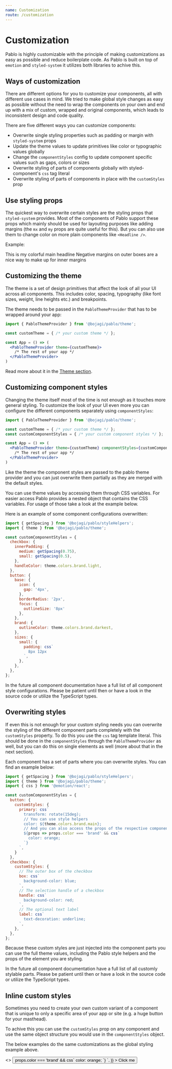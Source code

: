 ```yaml
---
name: Customization
route: /customization
---
```



# Customization

Pablo is highly customizable with the principle of making customizations as easy as possible and 
reduce boilerplate code. As Pablo is built on top of `emotion` and `styled-system` it
utilizes both libraries to achive this.

## Ways of customization

There are different options for you to customize your components, all with different use cases
in mind. We tried to make global style changes as easy as possible without the need to wrap the
components on your own and end up with a mix of custom, wrapped and original components, which leads
to inconsistent design and code quality.

There are five different ways you can customize components:

* Overwrite single styling properties such as padding or margin with `styled-system` props
* Update the theme values to update primitives like color or typographic values globally
* Change the `componentStyles` config to update component specific values such as gaps, colors or sizes
* Overwrite styling of parts of components globally with styled-component's `css` tag literal
* Overwrite styling of parts of components in place with the `customStyles` prop

## Use styling props

The quickest way to overwrite certain styles are the styling props that `styled-system` provides.
Most of the components of Pablo support these props which mainly should be used for layouting purposes
like adding margins (the `mx` and `my` props are quite useful for this). But you can also use
them to change color on more plain components like `<Headline />`. 

Example:

<Playground>
  <Headline mb={9} textColor="brand.main">This is my colorful main headline</Headline>
  <Paragraph>Negative margins on outer boxes are a nice way to make up for inner margins</Paragraph>
  <Box display="flex" mx={-2}>
    <Avatar mx={0.5} src="https://bojagi.io/static/jm-a00804c651028a5a7aef34fc7718af46.jpg" />
    <Avatar mx={0.5} src="https://bojagi.io/static/sm-645d391052b195f495445a27f34c283e.jpg" />
    <Avatar mx={0.5} src="https://bojagi.io/static/sj-8caf8cfb656b71464fe1b15c9f6f44fd.jpg" />
  </Box>
</Playground>

## Customizing the theme

The theme is a set of design primitives that affect the look of all your UI across all components.
This includes color, spacing, typography (like font sizes, weight, line heights etc.) and breakpoints.

The theme needs to be passed in the `PabloThemeProvider` that has to be wrapped around your app:

```jsx
import { PabloThemeProvider } from '@bojagi/pablo/theme';

const customTheme = { /* your custom theme */ };

const App = () => (
  <PabloThemeProvider theme={customTheme}>
    /* The rest of your app */
  </PabloThemeProvider>
)
```

Read more about it in the [Theme section](/theme).

## Customizing component styles 

Changing the theme itself most of the time is not enough as it touches more general styling. To
customize the look of your UI even more you can configure the different components separately using
`componentStyles`:

```jsx
import { PabloThemeProvider } from '@bojagi/pablo/theme';

const customTheme = { /* your custom theme */ };
const customComponentStyles = { /* your custom component styles */ };

const App = () => (
  <PabloThemeProvider theme={customTheme} componentStyles={customComponentStyles}>
    /* The rest of your app */
  </PabloThemeProvider>
)
```

Like the theme the component styles are passed to the pablo theme provider and you can just overwrite
them partially as they are merged with the default styles.

You can use theme values by accessing them through CSS variables. For easier access Pablo provides a nested object 
that contains the CSS variables. For usage of those take a look at the example below.

Here is an example of some component configurations overwritten:

```js
import { getSpacing } from '@bojagi/pablo/styleHelpers';
import { theme } from '@bojagi/pablo/theme';

const customComponentStyles = { 
  checkbox: {
    innerPadding: {
      medium: getSpacing(0.75),
      small: getSpacing(0.5),
    },
    handleColor: theme.colors.brand.light,
  },
  button: {
    base: {
      icon: {
        gap: '4px',
      },
      borderRadius: '2px',
      focus: {
        outlineSize: '8px'
      },
    },
    brand: {
      outlineColor: theme.colors.brand.darkest,
    },
    sizes: {
      small: {
        padding: css`
          8px 12px
        `,
      },
    },
  },
};
```

In the future all component documentation have a full list of all component style configurations.
Please be patient until then or have a look in the source code or utilize the TypeScript types.

## Overwriting styles 

If even this is not enough for your custom styling needs you can overwrite the styling of
the different component parts completely with the `customStyles` property. To do this you use the 
`css` tag template literal. This should be done in the `componentStyles` through the
`PabloThemeProvider` as well, but you can do this on single elements as well (more about that in the next section).

Each component has a set of parts where you can overwrite styles. You can find an example below:

```js
import { getSpacing } from '@bojagi/pablo/styleHelpers';
import { theme } from '@bojagi/pablo/theme';
import { css } from '@emotion/react';

const customComponentStyles = { 
  button: {
    customStyles: {
      primary: css`
        transform: rotate(15deg);
        // You can use style helpers
        color: ${theme.colors.brand.main};
        // And you can also access the props of the respective component parts
        ${props => props.color === 'brand' && css`
          color: orange;
        `}
      `,
    }
  },
  checkbox: {
    customStyles: {
      // The outer box of the checkbox
      box: css`
        background-color: blue;
      `,
      // The selection handle of a checkbox
      handle: css`
        background-color: red;
      `,
      // The optional text label
      label: css`
        text-decoration: underline;
      `,
    },
  },
};
```

Because these custom styles are just injected into the component parts you can use the full
theme values, including the Pablo style helpers and the props of the element you are styling.

In the future all component documentation have a full list of all customly stylable parts.
Please be patient until then or have a look in the source code or utilize the TypeScript types.

## Inline custom styles

Sometimes you need to create your own custom variant of a component that is unique to only a specific
area of your app or site (e.g. a huge button for your masthead).

To achive this you can use the `customStyles` prop on any component and use the same object structure
you would use in the `componentStyles` object.

The below examples do the same customizations as the global styling example above.

<Playground>
  <>
    <Checkbox
      checked
      customStyles={{
        // The outer box of the checkbox
        box: css`
          background-color: blue;
        `,
        // The selection handle of a checkbox
        handle: css`
          background-color: red;
        `,
        // The optional text label
        label: css`
          text-decoration: underline;
        `,
      }}
      label="Pizza"
    />
    <Button
      mt={6}
      customStyles={{
        primary: css`
          transform: rotate(15deg);
          // You can use style helpers
          color: ${theme.colors.brand.main};
          // And you can also access the props of the respective component parts
          ${props => props.color === 'brand' && css`
            color: orange;
          `}
        `,
      }}
    >
      Click me
    </Button>
  </>
</Playground>

